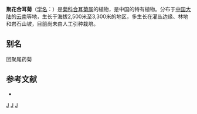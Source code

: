 {{Speciesbox 
| genus = Synotis
| species = glomerata
| authority = C. Jeffrey et [[陈艺林|Y. L. Chen]]
}}

'''聚花合耳菊'''（[[学名|学名]]：{{lang|la|''Synotis glomerata''}}）是[[菊科|菊科]][[合耳菊属|合耳菊属]]的植物，是中国的特有植物。分布于[[中国大陆|中国大陆]]的[[云南|云南]]等地，生长于海拔2,500米至3,300米的地区，多生长在灌丛边缘、林地和岩石山坡，目前尚未由人工引种栽培。

== 别名 ==
团聚尾药菊

== 参考文献 ==
<div class="references-small">
* {{cite web| url =http://www.bioinfo.cn/db05/KmzwSpecies.php?action=view&id=5568| title =聚花合耳菊| work =《中国高等植物数据库全库》| publisher =中国科学院微生物研究所| author =昆明植物研究所| accessdate =2009-02-25| deadurl =yes| archiveurl =https://web.archive.org/web/20160305070304/http://www.bioinfo.cn/db05/KmzwSpecies.php?action=view&id=5568| archivedate =2016-03-05}}
</div>
{{Taxonbar|from=Q15231901}}

[[Category:合耳菊属|J]]
[[Category:中國特有植物|J]]
[[Category:云南植物|J]]